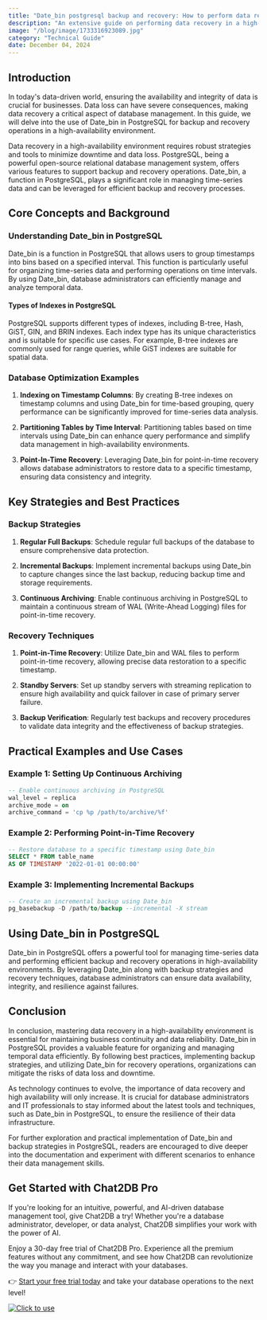 ```yaml
---
title: "Date_bin postgresql backup and recovery: How to perform data recovery in a high-availability environment"
description: "An extensive guide on performing data recovery in a high-availability environment using Date_bin in PostgreSQL, including backup strategies, recovery techniques, and best practices."
image: "/blog/image/1733316923089.jpg"
category: "Technical Guide"
date: December 04, 2024
---
```


## Introduction

In today's data-driven world, ensuring the availability and integrity of data is crucial for businesses. Data loss can have severe consequences, making data recovery a critical aspect of database management. In this guide, we will delve into the use of Date_bin in PostgreSQL for backup and recovery operations in a high-availability environment.

Data recovery in a high-availability environment requires robust strategies and tools to minimize downtime and data loss. PostgreSQL, being a powerful open-source relational database management system, offers various features to support backup and recovery operations. Date_bin, a function in PostgreSQL, plays a significant role in managing time-series data and can be leveraged for efficient backup and recovery processes.

## Core Concepts and Background

### Understanding Date_bin in PostgreSQL

Date_bin is a function in PostgreSQL that allows users to group timestamps into bins based on a specified interval. This function is particularly useful for organizing time-series data and performing operations on time intervals. By using Date_bin, database administrators can efficiently manage and analyze temporal data.

#### Types of Indexes in PostgreSQL

PostgreSQL supports different types of indexes, including B-tree, Hash, GiST, GIN, and BRIN indexes. Each index type has its unique characteristics and is suitable for specific use cases. For example, B-tree indexes are commonly used for range queries, while GiST indexes are suitable for spatial data.

### Database Optimization Examples

1. **Indexing on Timestamp Columns**: By creating B-tree indexes on timestamp columns and using Date_bin for time-based grouping, query performance can be significantly improved for time-series data analysis.

2. **Partitioning Tables by Time Interval**: Partitioning tables based on time intervals using Date_bin can enhance query performance and simplify data management in high-availability environments.

3. **Point-In-Time Recovery**: Leveraging Date_bin for point-in-time recovery allows database administrators to restore data to a specific timestamp, ensuring data consistency and integrity.

## Key Strategies and Best Practices

### Backup Strategies

1. **Regular Full Backups**: Schedule regular full backups of the database to ensure comprehensive data protection.

2. **Incremental Backups**: Implement incremental backups using Date_bin to capture changes since the last backup, reducing backup time and storage requirements.

3. **Continuous Archiving**: Enable continuous archiving in PostgreSQL to maintain a continuous stream of WAL (Write-Ahead Logging) files for point-in-time recovery.

### Recovery Techniques

1. **Point-in-Time Recovery**: Utilize Date_bin and WAL files to perform point-in-time recovery, allowing precise data restoration to a specific timestamp.

2. **Standby Servers**: Set up standby servers with streaming replication to ensure high availability and quick failover in case of primary server failure.

3. **Backup Verification**: Regularly test backups and recovery procedures to validate data integrity and the effectiveness of backup strategies.

## Practical Examples and Use Cases

### Example 1: Setting Up Continuous Archiving

```sql
-- Enable continuous archiving in PostgreSQL
wal_level = replica
archive_mode = on
archive_command = 'cp %p /path/to/archive/%f'
```

### Example 2: Performing Point-in-Time Recovery

```sql
-- Restore database to a specific timestamp using Date_bin
SELECT * FROM table_name
AS OF TIMESTAMP '2022-01-01 00:00:00'
```

### Example 3: Implementing Incremental Backups

```sql
-- Create an incremental backup using Date_bin
pg_basebackup -D /path/to/backup --incremental -X stream
```

## Using Date_bin in PostgreSQL

Date_bin in PostgreSQL offers a powerful tool for managing time-series data and performing efficient backup and recovery operations in high-availability environments. By leveraging Date_bin along with backup strategies and recovery techniques, database administrators can ensure data availability, integrity, and resilience against failures.

## Conclusion

In conclusion, mastering data recovery in a high-availability environment is essential for maintaining business continuity and data reliability. Date_bin in PostgreSQL provides a valuable feature for organizing and managing temporal data efficiently. By following best practices, implementing backup strategies, and utilizing Date_bin for recovery operations, organizations can mitigate the risks of data loss and downtime.

As technology continues to evolve, the importance of data recovery and high availability will only increase. It is crucial for database administrators and IT professionals to stay informed about the latest tools and techniques, such as Date_bin in PostgreSQL, to ensure the resilience of their data infrastructure.

For further exploration and practical implementation of Date_bin and backup strategies in PostgreSQL, readers are encouraged to dive deeper into the documentation and experiment with different scenarios to enhance their data management skills.

## Get Started with Chat2DB Pro

If you're looking for an intuitive, powerful, and AI-driven database management tool, give Chat2DB a try! Whether you're a database administrator, developer, or data analyst, Chat2DB simplifies your work with the power of AI.

Enjoy a 30-day free trial of Chat2DB Pro. Experience all the premium features without any commitment, and see how Chat2DB can revolutionize the way you manage and interact with your databases.

👉 [Start your free trial today](https://chat2db.ai/pricing) and take your database operations to the next level!


[![Click to use](/image/blog/bg/chat2db.jpg)](https://chat2db.ai)
